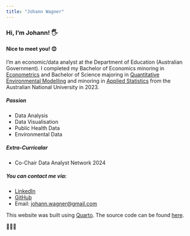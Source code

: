 ```yaml
---
title: "Johann Wagner"
---
```


### Hi, I'm Johann! 🖐

#### Nice to meet you! 😊

I'm an economic/data analyst at the Department of Education (Australian Government). I completed my Bachelor of Economics minoring in [Econometrics](https://programsandcourses.anu.edu.au/2023/minor/emet-min) and Bachelor of Science majoring in [Quantitative Environmental Modelling](https://programsandcourses.anu.edu.au/2023/major/quem-maj) and minoring in [Applied Statistics](https://programsandcourses.anu.edu.au/2023/minor/apst-min) from the Australian National University in 2023.

##### Passion

-   Data Analysis
-   Data Visualisation
-   Public Health Data
-   Environmental Data

##### Extra-Curricalar

-   Co-Chair Data Analyst Network 2024

##### You can contact me via:

-   [LinkedIn](https://www.linkedin.com/in/johannwagner/)
-   [GitHub](https://github.com/johann-wagner)
-   Email: [johann.wagner@gmail.com](mailto:johann.wagner@gmail.com)

This website was built using [Quarto](https://quarto.org/). The source code can be found [here](https://github.com/johann-wagner/johann-wagner).

💅💅💅
